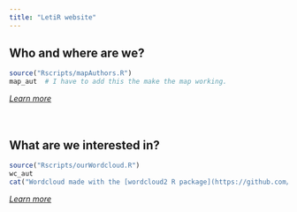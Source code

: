 ```yaml
---
title: "LetiR website"
---
```





## Who and where are we?

```r
source("Rscripts/mapAuthors.R")
map_aut  # I have to add this the make the map working.
```

[*Learn more*](./about.html)
<br/><br/><br/>




## What are we interested in?

```r
source("Rscripts/ourWordcloud.R")
wc_aut
cat("Wordcloud made with the [wordcloud2 R package](https://github.com/lchiffon/wordcloud2); silhouette image available on [PhyloPic](http://phylopic.org) (*Polyommatus Icarus*).")
```

[*Learn more*](./about.html)
